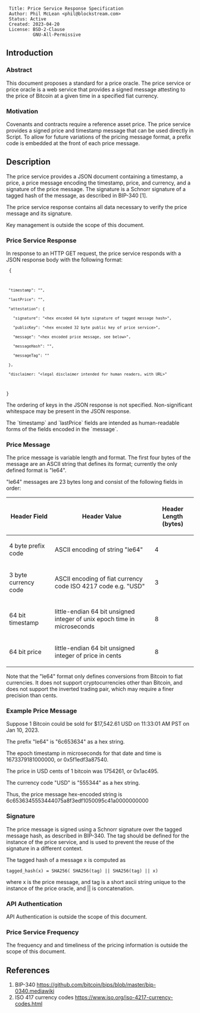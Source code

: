 <pre>
 Title: Price Service Response Specification
 Author: Phil McLean <phil@blockstream.com>
 Status: Active
 Created: 2023-04-20
 License: BSD-2-Clause
          GNU-All-Permissive
</pre>

==Introduction==

===Abstract===
This document proposes a standard for a price oracle. The price service or price oracle is a web service that provides a signed message attesting to the price of Bitcoin at a given time in a specified fiat currency.

===Motivation===
Covenants and contracts require a reference asset price. The price service provides a signed price and timestamp message that can be used directly in Script. To allow for future variations of the pricing message format, a prefix code is embedded at the front of each price message.

==Description==

The price service provides a JSON document containing a timestamp, a price, a price message encoding the timestamp, price, and currency, and a signature of the price message. The signature is a Schnorr signature of a tagged hash of the message, as described in BIP-340 [1].

The price service response contains all data necessary to verify the price message and its signature.

Key management is outside the scope of this document.

===Price Service Response===

In response to an HTTP GET request, the price service responds with a JSON response body with the following format:

<code>
{
  "timestamp": "<Unix Epoch Time in microseconds of message time>",
  "lastPrice": "<Price>",
  "attestation": {
    "signature": "<hex encoded 64 byte signature of tagged message hash>",
    "publicKey": "<hex encoded 32 byte public key of price service>",
    "message": "<hex encoded price message, see below>",
    "messageHash": "<hex encoded tagged message hash>",
    "messageTag": "<tag used for message hash>"
  },
  "disclaimer: "<legal disclaimer intended for human readers, with URL>"
}
</code>

The ordering of keys in the JSON response is not specified. Non-significant whitespace may be present in the JSON response.

The `timestamp` and `lastPrice` fields are intended as human-readable forms of the fields encoded in the `message`.

===Price Message===

The price message is variable length and format.
The first four bytes of the message are an ASCII string that defines its format; currently the only defined format is "le64".

"le64" messages are 23 bytes long and consist of the following fields in order:

{| class="wikitable" style="margin:auto"
! Header Field !! Header Value !! Header Length (bytes)
|-
| 4 byte prefix code || ASCII encoding of string "le64" || 4
|-
| 3 byte currency code || ASCII encoding of fiat currency code ISO 4217 code e.g. "USD" || 3
|-
| 64 bit timestamp || little-endian 64 bit unsigned integer of unix epoch time in microseconds || 8
|-
| 64 bit price || little-endian 64 bit unsigned integer of price in cents || 8
|}


Note that the "le64" format only defines conversions from Bitcoin to fiat currencies. It does not support cryptocurrencies other than Bitcoin, and does not support the inverted trading pair, which may require a finer precision than cents.

===Example Price Message===

Suppose 1 Bitcoin could be sold for $17,542.61 USD on 11:33:01 AM PST on Jan 10, 2023.

The prefix "le64" is "6c653634" as a hex string.

The epoch timestamp in microseconds for that date and time is 1673379181000000, or 0x5f1edf3a87540.

The price in USD cents of 1 bitcoin was 1754261, or 0x1ac495.

The currency code "USD" is "555344" as a hex string.

Thus, the price message hex-encoded string is 6c6536345553444075a8f3edf1050095c41a0000000000

===Signature===

The price message is signed using a Schnorr signature over the tagged message hash, as described in BIP-340. The tag should be defined for the instance of the price service, and is used to prevent the reuse of the signature in a different context.

The tagged hash of a message x is computed as

<code>
tagged_hash(x) = SHA256( SHA256(tag) || SHA256(tag) || x)
</code>

where x is the price message, and tag is a short ascii string unique to the instance of the price oracle, and || is concatenation.


===API Authentication===
API Authentication is outside the scope of this document.

===Price Service Frequency===

The frequency and and timeliness of the pricing information is outside the scope of this document.

==References==

# BIP-340 https://github.com/bitcoin/bips/blob/master/bip-0340.mediawiki
# ISO 417 currency codes https://www.iso.org/iso-4217-currency-codes.html
